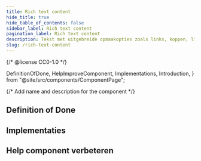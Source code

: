 ```yaml
---
title: Rich text content
hide_title: true
hide_table_of_contents: false
sidebar_label: Rich text content
pagination_label: Rich text content
description: Tekst met uitgebreide opmaakopties zoals links, koppen, lijsten en tabellen.
slug: /rich-text-content
---
```


{/* @license CC0-1.0 */}

  DefinitionOfDone,
  HelpImproveComponent,
  Implementations,
  Introduction,
} from "@site/src/components/ComponentPage";

{/* Add name and description for the component */}


<Introduction component={component} headingLevel={1} description={description} />

## Definition of Done

<DefinitionOfDone component={component} headingLevel={3} />

## Implementaties

<Implementations component={component} headingLevel={3} />

## Help component verbeteren

<HelpImproveComponent component={component} headingLevel={3} />
